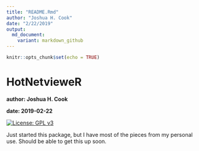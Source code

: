 ```yaml
---
title: "README.Rmd"
author: "Joshua H. Cook"
date: "2/22/2019"
output:
  md_document:
    variant: markdown_github
---
```


```r
knitr::opts_chunk$set(echo = TRUE)
```

# HotNetvieweR

**author: Joshua H. Cook**

**date: 2019-02-22**

[![License: GPL v3](https://img.shields.io/badge/License-GPLv3-blue.svg)](https://www.gnu.org/licenses/gpl-3.0)

Just started this package, but I have most of the pieces from my personal use. Should be able to get this up soon.
